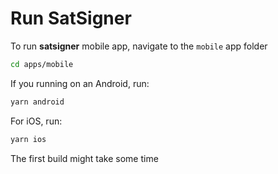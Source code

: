 # Run SatSigner

To run **satsigner** mobile app, navigate to the `mobile` app folder

```bash copy
cd apps/mobile
```

If you running on an Android, run:

```bash copy
yarn android
```

For iOS, run:

```bash copy
yarn ios
```


<Callout>The first build might take some time</Callout>
